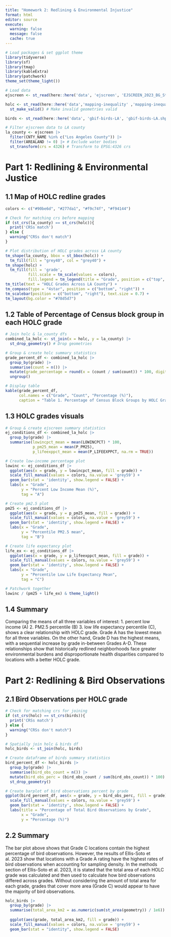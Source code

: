 ```yaml
---
title: "Homework 2: Redlining & Environmental Injustice"
format: html
editor: source
execute: 
  warning: false
  message: false
  cache: true
---
```


```r
# Load packages & set ggplot theme
library(tidyverse)
library(sf)
library(tmap)
library(kableExtra)
library(patchwork)
theme_set(theme_light())
```

```r
# Load data
ejscreen <- st_read(here::here('data', 'ejscreen', 'EJSCREEN_2023_BG_StatePct_with_AS_CNMI_GU_VI.gdb'))

holc <- st_read(here::here('data','mapping-inequality' ,'mapping-inequality-los-angeles.json')) |> 
  st_make_valid() # Make invalid geometries valid

birds <- st_read(here::here('data', 'gbif-birds-LA', 'gbif-birds-LA.shp'))
```

```r
# Filter ejscreen data to LA county
la_county <- ejscreen |> 
  filter(CNTY_NAME %in% c("Los Angeles County")) |> 
  filter(AREALAND != 0) |> # Exclude water bodies 
  st_transform(crs = 4326) # Transform to EPSG:4326 crs
```

# Part 1: Redlining & Environmental Justice

## 1.1 Map of HOLC redline grades
```r
colors <- c("#90be6d", "#277da1", "#f9c74f", "#f94144")
```

```r
# Check for matching crs before mapping
if (st_crs(la_county) == st_crs(holc)){
  print('CRSs match')
} else {
  warning("CRSs don't match")
}

# Plot distribution of HOLC grades across LA county
tm_shape(la_county, bbox = st_bbox(holc)) +
  tm_fill(fill = "grey40", col = "grey40") +
tm_shape(holc) +
  tm_fill(fill = 'grade',
          fill.scale = tm_scale(values = colors),
          fill.legend = tm_legend(title = "Grade", position = c("top", "right"))) +
tm_title(text = "HOLC Grades Across LA County") +
tm_compass(type = "4star", position = c("bottom", "right")) +
tm_scalebar(position = c("bottom", "right"), text.size = 0.7) +
tm_layout(bg.color = "#78d5d7")
```

## 1.2 Table of Percentage of Census block group in each HOLC grade
```r
# Join holc & la_county dfs
combined_la_holc <- st_join(x = holc, y = la_county) |> 
  st_drop_geometry() # Drop geometries

# Group & create holc summary statistics
grade_percent_df <- combined_la_holc |> 
  group_by(grade) |> 
  summarise(count = n()) |> 
  mutate(grade_percentage = round(x = (count / sum(count)) * 100, digits = 2)) |> 
  ungroup()

# Display table
kable(grade_percent_df, 
      col.names = c("Grade", "Count", "Percentage (%)"),
      caption = "Table 1. Percentage of Census Block Groups by HOLC Grade")

```

## 1.3 HOLC grades visuals
```r
# Group & create ejscreen summary statistics
ej_conditions_df <- combined_la_holc |> 
  group_by(grade) |> 
  summarise(lowincpct_mean = mean(LOWINCPCT) * 100,
            p_pm25_mean = mean(P_PM25),
            p_lifeexppct_mean = mean(P_LIFEEXPPCT, na.rm = TRUE))
```

```r
# Create low-income percentage plot
lowinc <- ej_conditions_df |> 
  ggplot(aes(x = grade, y = lowincpct_mean, fill = grade)) +
  scale_fill_manual(values = colors, na.value = 'grey59') +
  geom_bar(stat = 'identity', show.legend = FALSE) +
  labs(x = "Grade",
       y = "Percent Low Income Mean (%)",
       tag = "A")

# Create pm2.5 plot
pm25 <- ej_conditions_df |> 
  ggplot(aes(x = grade, y = p_pm25_mean, fill = grade)) +
  scale_fill_manual(values = colors, na.value = 'grey59') +
  geom_bar(stat = 'identity', show.legend = FALSE) +
  labs(x = "Grade",
       y = "Percentile PM2.5 mean",
       tag = "B")

# Create life expectancy plot
life_ex <- ej_conditions_df |> 
  ggplot(aes(x = grade, y = p_lifeexppct_mean, fill = grade)) +
  scale_fill_manual(values = colors, na.value = 'grey59') +
  geom_bar(stat = 'identity', show.legend = FALSE) +
  labs(x = "Grade",
       y = "Percentile Low Life Expectancy Mean",
       tag = "C")

# Patchwork together
lowinc / (pm25 + life_ex) & theme_light()
```

## 1.4 Summary

Comparing the means of all three variables of interest: 1. percent low income (A) 2. PM2.5 percentile (B) 3. low life expectancy percentile (C), shows a clear relationship with HOLC grade. Grade A has the lowest mean for all three variables. On the other hand, Grade D has the highest means, with a sequential increase by grade in-between Grades A-D. These relationships show that historically redlined neighborhoods face greater environmental burdens and disproportionate health disparities compared to locations with a better HOLC grade. 

# Part 2: Redlining & Bird Observations

## 2.1 Bird Observations per HOLC grade
```r
# Check for matching crs for joining
if (st_crs(holc) == st_crs(birds)){
  print('CRSs match')
} else {
  warning("CRSs don't match")
}

# Spatially join holc & birds df
holc_birds <- st_join(holc, birds)
```

```r
# Create dataframe of birds summary statistics
bird_percent_df <- holc_birds |> 
  group_by(grade) |> 
  summarise(bird_obs_count = n()) |>
  mutate(bird_obs_perc = (bird_obs_count / sum(bird_obs_count)) * 100) |> 
  st_drop_geometry()
```

```r
# Create barplot of bird observations percent by grade
ggplot(bird_percent_df, aes(x = grade, y = bird_obs_perc, fill = grade)) +
  scale_fill_manual(values = colors, na.value = 'grey59') +
  geom_bar(stat = 'identity', show.legend = FALSE) +
  labs(title = "Percentage of Total Bird Observations by Grade",
       x = "Grade",
       y = "Percentage (%)") 
```

## 2.2 Summary

The bar plot above shows that Grade C locations contain the highest percentage of bird observations. However, the results of Ellis-Soto et al. 2023 show that locations with a Grade A rating have the highest rates of bird observations when accounting for sampling density. In the methods section of Ellis-Soto et al. 2023, it is stated that the total area of each HOLC grade was calculated and then used to calculate how bird observations differed across grades. Without considering the amount of total area for each grade, grades that cover more area (Grade C) would appear to have the majority of bird observations.

```r
holc_birds |> 
  group_by(grade) |> 
  summarise(total_area_km2 = as.numeric(sum(st_area(geometry)) / 1e6)) |> 
  
  ggplot(aes(grade, total_area_km2, fill = grade)) +
  scale_fill_manual(values = colors, na.value = 'grey59') +
  geom_bar(stat = "identity", show.legend = FALSE) 
```

